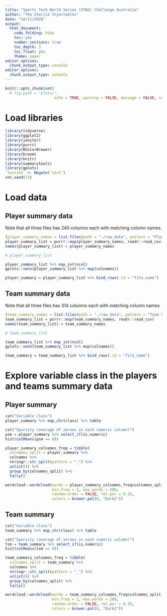 ```yaml
---
title: "Sports Tech World Series (STWS) Challenge Australia"
author: "The Sterile Injectables"
date: "14/11/2020"
output: 
  html_document:
    code_folding: hide
    toc: yes
    number_sections: true
    toc_depth: 3
    toc_float: yes
    theme: paper
editor options:
  chunk_output_type: console
editor_options: 
  chunk_output_type: console
---
```


```r
knitr::opts_chunk$set(
  # fig.path = "plots/", 
                      echo = TRUE, warning = FALSE, message = FALSE, scipen = 999)
```

# Load libraries
```r
library(tidyverse)
library(ggplot2)
library(janitor)
library(purrr)
library(RColorBrewer)
library(broom)
library(knitr)
library(summarytools)
library(gplots)
`%notin%` <- Negate(`%in%`)
set.seed(73)
```

# Load data

## Player summary data

Note that all three files has 240 columns each with matching column names.

```r
(player_summary_names = list.files(path = "./raw_data", pattern = "Player Summary", full.names = TRUE))
player_summary_list = purrr::map(player_summary_names, readr::read_csv)
names(player_summary_list) = player_summary_names

# player_summary_list

player_summary_list %>% map_int(ncol)
gplots::venn(player_summary_list %>% map(colnames))

player_summary = player_summary_list %>% bind_rows(.id = "file_name")
```

## Team summary data

Note that all three files has 314 columns each with matching column names

```r
(team_summary_names = list.files(path = "./raw_data", pattern = "Team Summary", full.names = TRUE))
team_summary_list = purrr::map(team_summary_names, readr::read_csv)
names(team_summary_list) = team_summary_names

# team_summary_list

team_summary_list %>% map_int(ncol)
gplots::venn(team_summary_list %>% map(colnames))

team_summary = team_summary_list %>% bind_rows(.id = "file_name")
```

# Explore variable class in the players and teams summary data 

## Player summary
```r
cat("Variable class")
player_summary %>% map_chr(class) %>% table

cat("Sparsity (average of zeroes in each numeric column)")
psm = player_summary %>% select_if(is.numeric)
hist(colMeans(psm == 0))

player_summary_colnames_freq = tibble(
  colnames_split = player_summary %>% 
  colnames %>% 
  stringr::str_split(pattern = "_") %>% 
  unlist()) %>% 
  group_by(colnames_split) %>% 
  tally()

wordcloud::wordcloud(words = player_summary_colnames_freq$colnames_split, freq = player_summary_colnames_freq$n,
                     min.freq = 1, max.words = 200,
                     random.order = FALSE, rot.per = 0.35,
                     colors = brewer.pal(8, "Dark2"))
```

## Team summary
```r
cat("Variable class")
team_summary %>% map_chr(class) %>% table

cat("Sparsity (average of zeroes in each numeric column)")
tsm = team_summary %>% select_if(is.numeric)
hist(colMeans(tsm == 0))

team_summary_colnames_freq = tibble(
  colnames_split = team_summary %>% 
  colnames %>% 
  stringr::str_split(pattern = "_") %>% 
  unlist()) %>% 
  group_by(colnames_split) %>% 
  tally()

wordcloud::wordcloud(words = team_summary_colnames_freq$colnames_split, freq = team_summary_colnames_freq$n,
                     min.freq = 1, max.words = 200,
                     random.order = FALSE, rot.per = 0.35,
                     colors = brewer.pal(8, "Dark2"))
```


